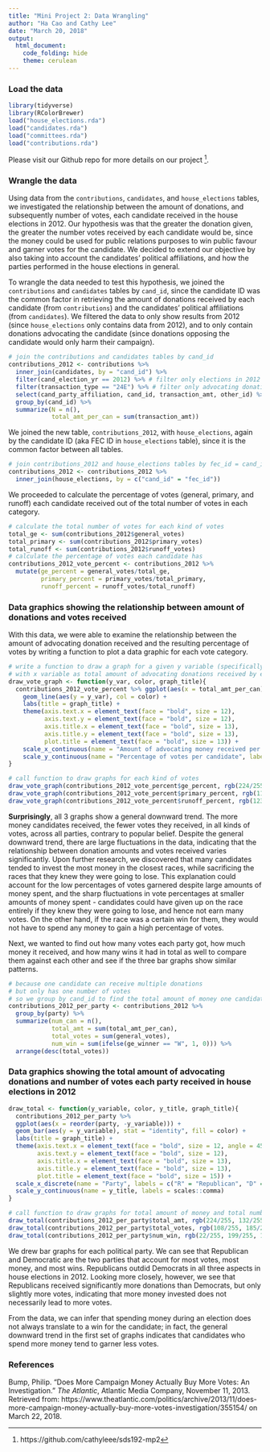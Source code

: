 ```yaml
---
title: "Mini Project 2: Data Wrangling"
author: "Ha Cao and Cathy Lee"
date: "March 20, 2018"
output:
  html_document:
    code_folding: hide
    theme: cerulean
---
```


### Load the data
```r
library(tidyverse)
library(RColorBrewer)
load("house_elections.rda")
load("candidates.rda")
load("committees.rda")
load("contributions.rda")
```

Please visit our Github repo for more details on our project [^github].

### Wrangle the data

Using data from the `contributions`, `candidates`, and `house_elections` tables, we investigated the relationship between the amount of donations, and subsequently number of votes, each candidate received in the house elections in 2012. Our hypothesis was that the greater the donation given, the greater the number votes received by each candidate would be, since the money could be used for public relations purposes to win public favour and garner votes for the candidate. We decided to extend our objective by also taking into account the candidates’ political affiliations, and how the parties performed in the house elections in general.

To wrangle the data needed to test this hypothesis, we joined the `contributions` and `candidates` tables by `cand_id`, since the candidate ID was the common factor in retrieving the amount of donations received by each candidate (from `contributions`) and the candidates’ political affiliations (from `candidates`). We filtered the data to only show results from 2012 (since `house_elections` only contains data from 2012), and to only contain donations advocating the candidate (since donations opposing the candidate would only harm their campaign). 

```r
# join the contributions and candidates tables by cand_id
contributions_2012 <- contributions %>% 
  inner_join(candidates, by = "cand_id") %>%
  filter(cand_election_yr == 2012) %>% # filter only elections in 2012
  filter(transaction_type == "24E") %>% # filter only advocating donations
  select(cand_party_affiliation, cand_id, transaction_amt, other_id) %>%
  group_by(cand_id) %>%
  summarize(N = n(),
            total_amt_per_can = sum(transaction_amt))
```

We joined the new table, `contributions_2012`, with `house_elections`, again by the candidate ID (aka FEC ID in `house_elections` table), since it is the common factor between all tables.

```r
# join contributions_2012 and house_elections tables by fec_id = cand_id
contributions_2012 <- contributions_2012 %>%
  inner_join(house_elections, by = c("cand_id" = "fec_id"))
```

We proceeded to calculate the percentage of votes (general, primary, and runoff) each candidate received out of the total number of votes in each category.

```r
# calculate the total number of votes for each kind of votes
total_ge <- sum(contributions_2012$general_votes)
total_primary <- sum(contributions_2012$primary_votes)
total_runoff <- sum(contributions_2012$runoff_votes)
# calculate the percentage of votes each candidate has
contributions_2012_vote_percent <- contributions_2012 %>%
  mutate(ge_percent = general_votes/total_ge,
         primary_percent = primary_votes/total_primary,
         runoff_percent = runoff_votes/total_runoff)
```

### Data graphics showing the relationship between amount of donations and votes received

With this data, we were able to examine the relationship between the amount of advocating donation received and the resulting percentage of votes by writing a function to plot a data graphic for each vote category.

```r
# write a function to draw a graph for a given y variable (specifically different kinds of votes), 
# with x variable as total amount of advocating donations received by each candidate
draw_vote_graph <- function(y_var, color, graph_title){
  contributions_2012_vote_percent %>% ggplot(aes(x = total_amt_per_can)) +
    geom_line(aes(y = y_var), col = color) +
    labs(title = graph_title) +
    theme(axis.text.x = element_text(face = "bold", size = 12), 
          axis.text.y = element_text(face = "bold", size = 12), 
          axis.title.x = element_text(face = "bold", size = 13), 
          axis.title.y = element_text(face = "bold", size = 13),
          plot.title = element_text(face = "bold", size = 13)) + 
    scale_x_continuous(name = "Amount of advocating money received per candidate ($)", labels = scales::comma) +
    scale_y_continuous(name = "Percentage of votes per candidate", labels = scales::percent) 
}
```

```r
# call function to draw graphs for each kind of votes
draw_vote_graph(contributions_2012_vote_percent$ge_percent, rgb(224/255, 94/255, 135/255), "Percentage of general votes received by each candidate across all amounts of advocating donations")
draw_vote_graph(contributions_2012_vote_percent$primary_percent, rgb(110/255, 158/255, 204/255), "Percentage of primary votes received by each candidate across all amounts of advocating donations")
draw_vote_graph(contributions_2012_vote_percent$runoff_percent, rgb(123/255, 83/255, 160/255), "Percentage of runoff votes received by each candidate across all amounts of advocating donations")
```

**Surprisingly**, all 3 graphs show a general downward trend. The more money candidates received, the fewer votes they received, in all kinds of votes, across all parties, contrary to popular belief. Despite the general downward trend, there are large fluctuations in the data, indicating that the relationship between donation amounts and votes received varies significantly. Upon further research, we discovered that many candidates tended to invest the most money in the closest races, while sacrificing the races that they knew they were going to lose. This explanation could account for the low percentages of votes garnered despite large amounts of money spent, and the sharp fluctuations in vote percentages at smaller amounts of money spent - candidates could have given up on the race entirely if they knew they were going to lose, and hence not earn many votes. On the other hand, if the race was a certain win for them, they would not have to spend any money to gain a high percentage of votes. 

Next, we wanted to find out how many votes each party got, how much money it received, and how many wins it had in total as well to compare them against each other and see if the three bar graphs show similar patterns.

```r
# because one candidate can receive multiple donations
# but only has one number of votes
# so we group by cand_id to find the total amount of money one candidate received
contributions_2012_per_party <- contributions_2012 %>%
  group_by(party) %>%
  summarize(num_can = n(),
            total_amt = sum(total_amt_per_can),
            total_votes = sum(general_votes),
            num_win = sum(ifelse(ge_winner == "W", 1, 0))) %>%
  arrange(desc(total_votes))
```

### Data graphics showing the total amount of advocating donations and number of votes each party received in house elections in 2012
```r
draw_total <- function(y_variable, color, y_title, graph_title){
  contributions_2012_per_party %>%
  ggplot(aes(x = reorder(party, -y_variable))) +
  geom_bar(aes(y = y_variable), stat = "identity", fill = color) +
  labs(title = graph_title) +
  theme(axis.text.x = element_text(face = "bold", size = 12, angle = 45), 
        axis.text.y = element_text(face = "bold", size = 12), 
        axis.title.x = element_text(face = "bold", size = 13), 
        axis.title.y = element_text(face = "bold", size = 13),
        plot.title = element_text(face = "bold", size = 15)) + 
  scale_x_discrete(name = "Party", labels = c("R" = "Republican", "D" = "Democratic", "U" = "Unknown", "L" = "Libertarian", "I" = "Independent", "N" = "Nullifer", "W" = "Whig")) +
  scale_y_continuous(name = y_title, labels = scales::comma)  
}
```

```r
# call function to draw graphs for total amount of money and total number of votes
draw_total(contributions_2012_per_party$total_amt, rgb(224/255, 132/255, 13/255), "Total amount of money received ($)", "Total amount of money per party in house elections in 2012")
draw_total(contributions_2012_per_party$total_votes, rgb(108/255, 185/255, 209/255), "Total number of votes", "Total number of votes per party in house elections in 2012")
draw_total(contributions_2012_per_party$num_win, rgb(22/255, 199/255, 102/255), "Total number of wins", "Total number of wins per party in house elections in 2012")
```

We drew bar graphs for each political party. We can see that Republican and Democratic are the two parties that account for most votes, most money, and most wins. Republicans outdid Democrats in all three aspects in house elections in 2012. Looking more closely, however, we see that Republicans received significantly more donations than Democrats, but only slightly more votes, indicating that more money invested does not necessarily lead to more votes.

From the data, we can infer that spending money during an election does not always translate to a win for the candidate; in fact, the general downward trend in the first set of graphs indicates that candidates who spend more money tend to garner less votes.

### References 
Bump, Philip. "Does More Campaign Money Actually Buy More Votes: An Investigation." *The Atlantic*, Atlantic Media Company, November 11, 2013. Retrieved from: https://www.theatlantic.com/politics/archive/2013/11/does-more-campaign-money-actually-buy-more-votes-investigation/355154/ on March 22, 2018.

[^github]: https://github.com/cathyleee/sds192-mp2
